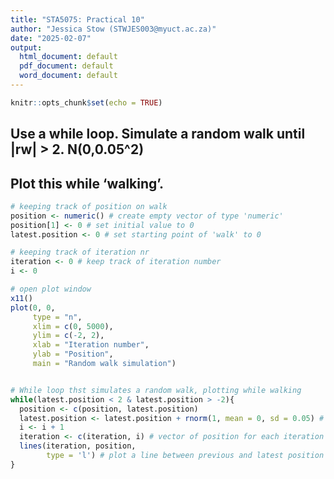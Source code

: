 ```yaml
---
title: "STA5075: Practical 10"
author: "Jessica Stow (STWJES003@myuct.ac.za)"
date: "2025-02-07"
output: 
  html_document: default
  pdf_document: default
  word_document: default
---
```


```r
knitr::opts_chunk$set(echo = TRUE)
```

## Use a while loop. Simulate a random walk until |rw| > 2. N(0,0.05^2)
## Plot this while ‘walking’.

```r
# keeping track of position on walk
position <- numeric() # create empty vector of type 'numeric'
position[1] <- 0 # set initial value to 0
latest.position <- 0 # set starting point of 'walk' to 0

# keeping track of iteration nr
iteration <- 0 # keep track of iteration number
i <- 0

# open plot window
x11()
plot(0, 0, 
     type = "n", 
     xlim = c(0, 5000), 
     ylim = c(-2, 2),
     xlab = "Iteration number", 
     ylab = "Position", 
     main = "Random walk simulation")


# While loop thst simulates a random walk, plotting while walking
while(latest.position < 2 & latest.position > -2){
  position <- c(position, latest.position)
  latest.position <- latest.position + rnorm(1, mean = 0, sd = 0.05) # update latest position by adding a random value from normal distribtuion
  i <- i + 1 
  iteration <- c(iteration, i) # vector of position for each iteration
  lines(iteration, position, 
        type = 'l') # plot a line between previous and latest position
}
```

